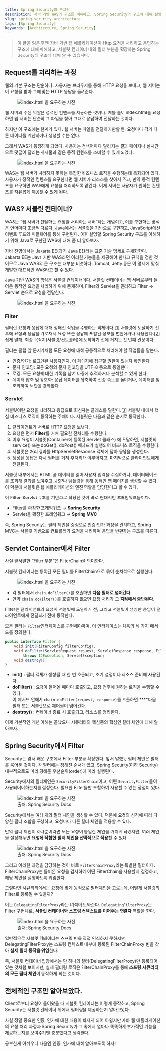 ```yaml
---
title: Spring Security의 큰그림
description: 자바 기반 WAS의 구조를 이해하고, Spring Security의 구조에 대해 설명합니다.
slug: spring-security-architecture
tags: [Spring Security]
keywords: [Architecture, Spring Security]
---
```



> 이 글을 읽은 후엔 자바 기반 웹 애플리케이션이 Http 요청을 처리하고 응답하는 구조에 대해 이해하고, 서블릿 컨테이너 내의 필터 부분을 확장하는 Spring Security의 구조에 대해 알 수 있습니다.

<!--truncate-->


## Request를 처리하는 과정

웹의 기본 구조는 단순하다. 사용자는 브라우저를 통해 HTTP 요청을 보내고, 웹 서버는 이 요청을 받아 그에 맞는 HTTP 응답을 돌려준다.

<figure>
    <Image img={one} size={400} alt="index.html 을 요구하는 사진" />
</figure>

웹 서버의 주된 역할은 정적인 컨텐츠를 제공하는 것이다. 예를 들어 index.html을 요청하면 웹 서버는 단순히 그 파일을 찾아 그대로 응답하여 전달하는 것이다.

하지만 이 구조에는 한계가 있다. 웹 서버는 파일을 전달하기만할 뿐, 요청마다 각기 다른 데이터를 계산하거나 생성할 수는 없다.

그래서 WAS가 등장하게 되었다. 사용자는 검색어마다 달라지는 결과 페이지나 실시간으로 댓글이 달리는 게시물과 같은 동적 컨텐츠를 소비할 수 있게 되었다. 

<figure>
    <Image img={two} size={400} alt="index.html 을 요구하는 사진" />
</figure>

WAS는 웹 서버가 처리하지 못하는 복잡한 비즈니스 로직을 수행하는데 특화되어 있다. 사용자가 정적인 컨텐츠를 요구한다면 웹 서버가 리소스를 찾아서 주고, 만약 동적 컨텐츠를 요구하면 WAS에게 요청을 처리하도록 맡긴다. 이제 서버는 사용자가 원하는 컨텐츠를 자유롭게 제공할 수 있게 된다.

## WAS? 서블릿 컨테이너?

WAS는 “웹 서버가 전달하는 요청을 처리하는 서버”라는 개념이고, 이를 구현하는 방식은 언어마다 조금씩 다르다. Java에서는 서블릿을 기반으로 구현하고, JavaScript에선 이벤트 루프와 미들웨어를 통해 구현된다. 이후 설명할 Spring Security 구조를 이해하기 위해 Java로 구현된 WAS에 대해 좀 더 알아보자.

자바 진영에서는 Jakarta EE(과거 Java EE)라는 표준 기술 명세로 구체화한다. Jakarta EE는 Java 기반 WAS라면 이러한 기능들을 제공해야 한다고 규칙을 정한 것이므로 Java WAS의 큰 구조는 대부분 비슷하다. Tomcat, Jetty 등은 이 명세에 맞춰 개발한 대표적인 WAS라고 할 수 있다.

Java 기반 WAS의 핵심은 서블릿 컨테이너이다. 서블릿 컨테이너는 웹 서버로부터 들어온 동적인 요청을 처리하기 위해 존재하며, Filter와 Servlet을 관리하고 Filter → Servlet 순으로 요청을 전달한다.

<figure>
    <Image img={three} size={400} alt="index.html 을 요구하는 사진" />
</figure>

### Filter
필터란 요청과 응답에 대해 정해진 작업을 수행하는 객체이다.[[1]](https://jakarta.ee/specifications/servlet/6.0/apidocs/jakarta.servlet/jakarta/servlet/filter) 서블릿에 도달하기 전후에 요청과 응답을 가로채서 요청 또는 응답에 포함된 정보를 변환하거나 사용한다.[[2]](https://www.oracle.com/java/technologies/filters.html) 쉽게 말해, 최종 목적지(서블릿/컨트롤러)에 도착하기 전에 거치는 첫 번째 관문이다.

필터는 클럽 앞 문지기처럼 모든 요청에 대해 공통적으로 처리해야 할 작업들을 맡는다. 

- 인증/인가: 로그인된 사용자인지, 이 페이지에 접근할 권한이 있는지 확인한다
- 문자 인코딩: 모든 요청의 문자 인코딩을 UTF-8 등으로 통일한다
- 로깅: 모든 요청에 대한 기록을 남겨 나중에 추적하거나 분석할 수 있게 한다
- 데이터 압축 및 암호화: 응답 데이터를 압축하여 전송 속도를 높이거나, 데이터를 암호화하여 보안을 강화한다

### Servlet
서블릿이란 요청을 처리하고 응답으로 회신하는 클래스를 말한다.[[3]](https://www.baeldung.com/intro-to-servlets) 서블릿 내에서 핵심 비즈니스 로직이 동작하는 주체이다. 서블릿은 다음과 같은 순서로 동작한다.

1.	클라이언트가 서버로 HTTP 요청을 보낸다.
2.	요청은 먼저 **Filter**를 거쳐 필요한 전처리를 수행한다.
3.	이후 요청이 서블릿(Container에 등록된 Servlet 클래스) 에 도달하면, 서블릿의 service() 또는 doGet(), doPost() 메서드가 실행되어 비즈니스 로직을 수행한다.
4.	서블릿은 처리 결과를 HttpServletResponse 객체에 담아 응답을 생성한다.
5.	생성된 응답은 다시 필터를 거쳐 후처리가 이루어지고, 마지막으로 클라이언트에게 전달된다.

서블릿 내부에서는 HTML 폼 데이터를 읽어 사용자 입력을 수집하거나, 데이터베이스를 조회해 결과를 보여주고, JSP나 템플릿을 통해 동적인 웹 페이지를 생성할 수 있다.
이 덕분에 서블릿은 웹 애플리케이션의 엔진 역할을 담당한다고 할 수 있다.

이 Filter-Servlet 구조를 기반으로 확장된 것이 바로 현대적인 프레임워크들이다.
- Filter를 확장한 프레임워크 → **Spring Security**
- Servlet을 확장한 프레임워크 → **Spring MVC**

즉, Spring Security는 필터 체인을 중심으로 인증·인가 과정을 관리하고,
Spring MVC는 서블릿 기반으로 컨트롤러가 요청을 처리하며 응답을 반환하는 구조를 따른다.

## Servlet Container에서 Filter

사실 앞서말한 “Filter 부분”은 FilterChain을 의미한다.

서블릿 컨테이너는 등록된 모든 필터를 FilterChain으로 묶어 순차적으로 실행한다.

<figure>
    <Image img={four} size={400} alt="index.html 을 요구하는 사진" />
</figure>

- 각 필터에서 `chain.doFilter()`를 호출하면 **다음 필터로 넘어간다.**
- 만약 `chain.doFilter()`를 호출하지 않으면 요청 처리가 그 **지점에서 중단된다.**

Filter는 클라이언트의 요청이 서블릿에 도달하기 전, 그리고 서블릿이 생성한 응답이 클라이언트에게 전달되기 전에 동작한다.

모든 필터는 `Filter`인터페이스를 구현해야하며, 이 인터페이스는 다음의 세 가지 메서드를 정의한다.

```java
public interface Filter {
    void init(FilterConfig filterConfig);
    void doFilter(ServletRequest request, ServletResponse response, FilterChain chain)
        throws IOException, ServletException;
    void destroy();
}
```

- **init()** : 필터 객체가 생성될 때 한 번 호출되고, 초기 설정이나 리소스 준비에 사용된다.
- **doFilter()** : 요청이 들어올 때마다 호출되고, 요청 전후에 원하는 로직을 수행할 수 있다. <br /> 이 메서드 안에서 `chain.doFilter(request, response)`를 호출하면 ****다음 필터 또는 서블릿으로 제어권이 넘어간다.
- **destroy()** : 컨테이너 종료 시 호출되고, 리소스를 정리한다.

이제 기본적인 개념 이해는 끝났으니 시큐리티의 핵심중의 핵심인 필터 체인에 대해 알아보자.

## Spring Security에서 Filter

Security는 앞서 배운 구조에서 Filter 부분을 확장한다. 앞서 말했듯 필터 체인은 필터를 묶어둔 것이다. 각 필터에는 정해진 순서가 있고, Spring Security(이하 Security) 내부적으로도 미리 정해둔 우선순위(order)에 따라 실행된다.

Security에서의 필터체인은 `SecurityFilterChain`이고, 어떤 `SecurityFilter`들이 사용되어야하는지를 결정한다. 필요한 Filter들만 조합하여 사용할 수 있는 장점이 있다.

<figure>
    <Image img={filterChain} alt="index.html 을 요구하는 사진" style={{ width: '100px' }}/>
    <figcaption style={{ fontSize: '0.85rem', color: '#666' }}>
        출처: Spring Security Docs
    </figcaption>
</figure>

Security에서는 여러 개의 필터 체인을 생성할 수 있다. 덕분에 요청의 성격에 따라 다양한 필터 조합을 구성하고, 요청마다 다른 필터 체인을 적용할 수 있다.

만약 필터 체인이 하나뿐이라면 모든 요청이 동일한 체인을 거치게 되겠지만, 여러 체인을 설정해두면 **요청에 적합한 필터 체인을 선택적으로 적용**할 수 있다.

<figure>
    <Image img={multi} size={400} alt="index.html 을 요구하는 사진" />
    <figcaption style={{ fontSize: '0.85rem', color: '#666' }}>
        출처: Spring Security Docs
    </figcaption>
</figure>

그리고 이러한 과정을 담당하는 것이 바로 `FilterChainProxy`라는 특별한 필터이다. FilterChainProxy는 들어온 요청을 검사하여 어떤 FilterChain을 사용할지 결정하고, 해당 체인을 실행하도록 위임한다.

<Callout>
그렇다면 시큐리티에서는 요청에 맞게 동적으로 필터체인을 고르는데, 어떻게 서블릿의 Filter로 등록될 수 있을까?
</Callout>

이는 `DelegatingFilterProxy`라는 녀석이 도와준다. `DelegatingFilterProxy`는 Filter 구현체로, **서블릿 컨테이너와 스프링 컨텍스트를 이어주는 연결자** 역할을 한다.

<figure>
    <Image img={delegatingFilterProxy} size={400} alt="index.html 을 요구하는 사진" />
    <figcaption style={{ fontSize: '0.85rem', color: '#666' }}>
        출처: Spring Security Docs
    </figcaption>
</figure>

일반적으로 서블릿 컨테이너는 스프링 빈을 직접 인식하지 못하지만, DelegatingFilterProxy는 스프링 컨텍스트 내부에 등록된 FilterChainProxy 빈을 찾아 **실제 필터 동작을 위임**한다.

즉, 서블릿 컨테이너 입장에서는 단 하나의 필터(DelegatingFilterProxy)만 등록되어 있는 것처럼 보이지만, 실제 필터링 로직은 FilterChainProxy를 통해 **스프링 시큐리티의 모든 필터 체인**이 동작하게 되는 것이다.


## 전체적인 구조만 알아보았다.
Client로부터 요청이 들어왔을 때 서블릿 컨테이너는 어떻게 동작하고, Spring Security는 서블릿 컨테이너 위에서 필터링을 제공하는지 알아보았다. 

사실 정말 중요한 인증, 인가에 대한 내용이 빠지게 되어 아쉽지만 자바 웹 애플리케이션의 요청 처리 과정과 Spring Security가 그 속에서 얼마나 똑똑하게 부가적인 기능을 제공하는지를 보여주기엔 충분했다고 생각한다.

공부한게 아쉬우니 다음엔 인증, 인가에 대해 알아보도록 하자!